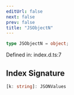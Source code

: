 ```yaml
---
editUrl: false
next: false
prev: false
title: "JSObjectN"
---
```


```ts
type JSObjectN = object;
```

Defined in: index.d.ts:7

## Index Signature

```ts
[k: string]: JSONValues
```
